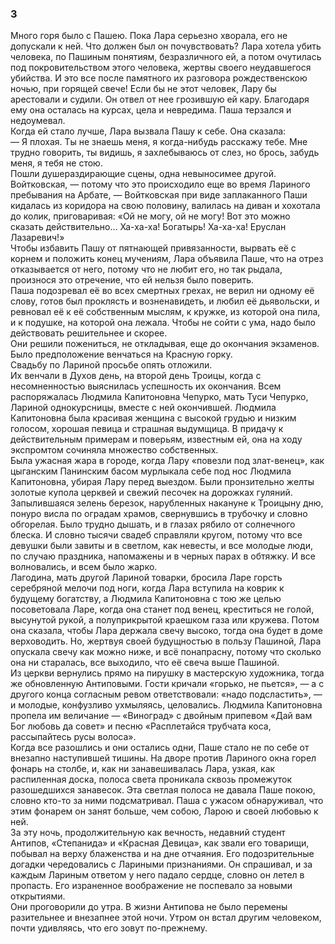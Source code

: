 ### 3 {-}

Много горя было с Пашею. Пока Лара серьезно хворала, его не допускали к ней. Что должен был он почувствовать? Лара хотела убить человека, по Пашиным понятиям, безразличного ей, а потом очутилась под покровительством этого человека, жертвы своего неудавшегося убийства. И это все после памятного их разговора рождественскою ночью, при горящей свече! Если бы не этот человек, Лару бы арестовали и судили. Он отвел от нее грозившую ей кару. Благодаря ему она осталась на курсах, цела и невредима. Паша терзался и недоумевал.<br/> Когда ей стало лучше, Лара вызвала Пашу к себе. Она сказала:<br/> — Я плохая. Ты не знаешь меня, я когда-нибудь расскажу тебе. Мне трудно говорить, ты видишь, я захлебываюсь от слез, но брось, забудь меня, я тебя не стою.<br/> Пошли душераздирающие сцены, одна невыносимее другой.<br/> Войтковская, — потому что это происходило еще во время Лариного пребывания на Арбате, — Войтковская при виде заплаканного Паши кидалась из коридора на свою половину, валилась на диван и хохотала до колик, приговаривая: «Ой не могу, ой не могу! Вот это можно сказать действительно… Ха-ха-ха! Богатырь! Ха-ха-ха! Еруслан Лазаревич!»<br/> Чтобы избавить Пашу от пятнающей привязанности, вырвать её с корнем и положить конец мучениям, Лара объявила Паше, что на отрез отказывается от него, потому что не любит его, но так рыдала, произнося это отречение, что ей нельзя было поверить.<br/> Паша подозревал её во всех смертных грехах, не верил ни одному её слову, готов был проклясть и возненавидеть, и любил её дьявольски, и ревновал её к её собственным мыслям, к кружке, из которой она пила, и к подушке, на которой она лежала. Чтобы не сойти с ума, надо было действовать решительнее и скорее.<br/> Они решили пожениться, не откладывая, еще до окончания экзаменов. Было предположение венчаться на Красную горку.<br/> Свадьбу по Лариной просьбе опять отложили.<br/> Их венчали в Духов день, на второй день Троицы, когда с несомненностью выяснилась успешность их окончания. Всем распоряжалась Людмила Капитоновна Чепурко, мать Туси Чепурко, Лариной однокурсницы, вместе с ней окончившей. Людмила Капитоновна была красивая женщина с высокой грудью и низким голосом, хорошая певица и страшная выдумщица. В придачу к действительным примерам и поверьям, известным ей, она на ходу экспромтом сочиняла множество собственных.<br/> Была ужасная жара в городе, когда Лару «повезли под злат-венец», как цыганским Панинским басом мурлыкала себе под нос Людмила Капитоновна, убирая Лару перед выездом. Были пронзительно желты золотые купола церквей и свежий песочек на дорожках гуляний. Запылившаяся зелень березок, нарубленных накануне к Троицыну дню, понуро висла по оградам храмов, свернувшись в трубочку и словно обгорелая. Было трудно дышать, и в глазах рябило от солнечного блеска. И словно тысячи свадеб справляли кругом, потому что все девушки были завиты и в светлом, как невесты, и все молодые люди, по случаю праздника, напомажены и в черных парах в обтяжку. И все волновались, и всем было жарко.<br/> Лагодина, мать другой Лариной товарки, бросила Ларе горсть серебряной мелочи под ноги, когда Лара вступила на коврик к будущему богатству, а Людмила Капитоновна с тою же целью посоветовала Ларе, когда она станет под венец, креститься не голой, высунутой рукой, а полуприкрытой краешком газа или кружева. Потом она сказала, чтобы Лара держала свечу высоко, тогда она будет в доме верховодить. Но, жертвуя своей будущностью в пользу Пашиной, Лара опускала свечу как можно ниже, и всё понапрасну, потому что сколько она ни старалась, все выходило, что её свеча выше Пашиной.<br/> Из церкви вернулись прямо на пирушку в мастерскую художника, тогда же обновленную Антиповыми. Гости кричали «горько, не пьется», — а с другого конца согласным ревом ответствовали: «надо подсластить», — и молодые, конфузливо ухмыляясь, целовались. Людмила Капитоновна пропела им величание — «Виноград» с двойным припевом «Дай вам Бог любовь да совет» и песню «Расплетайся трубчата коса, рассыпайтесь русы волоса».<br/> Когда все разошлись и они остались одни, Паше стало не по себе от внезапно наступившей тишины. На дворе против Лариного окна горел фонарь на столбе, и, как ни занавешивалась Лара, узкая, как распиленная доска, полоса света проникала сквозь промежуток разошедшихся занавесок. Эта светлая полоса не давала Паше покою, словно кто-то за ними подсматривал. Паша с ужасом обнаруживал, что этим фонарем он занят больше, чем собою, Ларою и своей любовью к ней.<br/> За эту ночь, продолжительную как вечность, недавний студент Антипов, «Степанида» и «Красная Девица», как звали его товарищи, побывал на верху блаженства и на дне отчаяния. Его подозрительные догадки чередовались с Лариными признаниями. Он спрашивал, и за каждым Лариным ответом у него падало сердце, словно он летел в пропасть. Его израненное воображение не поспевало за новыми открытиями.<br/> Они проговорили до утра. В жизни Антипова не было перемены разительнее и внезапнее этой ночи. Утром он встал другим человеком, почти удивляясь, что его зовут по-прежнему.

